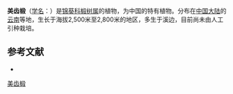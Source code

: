 {{Speciesbox
| name = 美齿椴
| status = 
| status_system = 
| image =
| genus = Tilia
| species = callidonta
| authority = H. T. Chang
}}

'''美齿椴'''（[[学名|学名]]：{{lang|la|''Tilia callidonta''}}）是[[锦葵科|锦葵科]][[椴树属|椴树属]]的植物，为中国的特有植物。分布在[[中国大陆|中国大陆]]的[[云南|云南]]等地，生长于海拔2,500米至2,800米的地区，多生于溪边，目前尚未由人工引种栽培。

== 参考文献 ==
<div class="references-small">
* {{cite web| url =http://www.bioinfo.cn/db05/KmzwSpecies.php?action=view&id=22505| title =美齿椴| work =《中国高等植物数据库全库》| publisher =中国科学院微生物研究所| author =昆明植物研究所| accessdate =2009-02-25| deadurl =yes| archiveurl =https://web.archive.org/web/20160305050242/http://www.bioinfo.cn/db05/KmzwSpecies.php?action=view&id=22505| archivedate =2016-03-05}}
</div>
{{Taxonbar|from=Q15231356}}

[[Category:椴树属|美齿椴]]


{{植物小作品}}